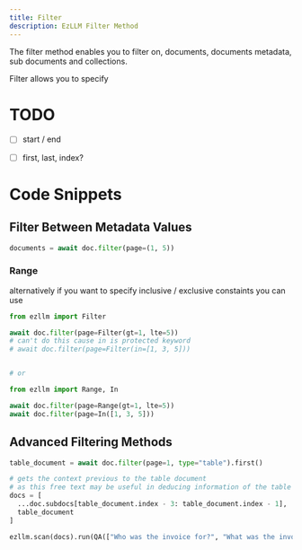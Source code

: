 ```yaml
---
title: Filter
description: EzLLM Filter Method 
---
```


The filter method enables you to filter on, documents, documents metadata, sub documents and collections.

Filter allows you to specify 

# TODO
- [ ] start / end
- [ ] first, last, index?



# Code Snippets
## Filter Between Metadata Values
```py
documents = await doc.filter(page=(1, 5))
```

### Range
alternatively if you want to specify inclusive / exclusive constaints you can use
```py
from ezllm import Filter

await doc.filter(page=Filter(gt=1, lte=5))
# can't do this cause in is protected keyword
# await doc.filter(page=Filter(in=[1, 3, 5]))


# or

from ezllm import Range, In

await doc.filter(page=Range(gt=1, lte=5))
await doc.filter(page=In([1, 3, 5]))

```

## 

## Advanced Filtering Methods
```py
table_document = await doc.filter(page=1, type="table").first()

# gets the context previous to the table document
# as this free text may be useful in deducing information of the table
docs = [
  ...doc.subdocs[table_document.index - 3: table_document.index - 1],
  table_document
]

ezllm.scan(docs).run(QA(["Who was the invoice for?", "What was the invoices payment terms?"]))
```


